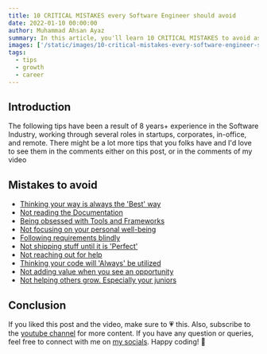 ```yaml
---
title: 10 CRITICAL MISTAKES every Software Engineer should avoid
date: 2022-01-10 00:00:00
author: Muhammad Ahsan Ayaz
summary: In this article, you'll learn 10 CRITICAL MISTAKES to avoid as a Software Engineer.
images: ['/static/images/10-critical-mistakes-every-software-engineer-should-avoid/cover.jpg']
tags:
  - tips
  - growth
  - career
---
```


## Introduction

The following tips have been a result of 8 years+ experience in the Software Industry, working through several roles in startups, corporates, in-office, and remote. There might be a lot more tips that you folks have and I'd love to see them in the comments either on this post, or in the comments of my video

## Mistakes to avoid

- [Thinking your way is always the 'Best' way](https://www.youtube.com/watch?v=ZNZu1Wlm7_E&t=36s)
- [Not reading the Documentation](https://www.youtube.com/watch?v=ZNZu1Wlm7_E&t=112s)
- [Being obsessed with Tools and Frameworks](https://www.youtube.com/watch?v=ZNZu1Wlm7_E&t=166s)
- [Not focusing on your personal well-being](https://www.youtube.com/watch?v=ZNZu1Wlm7_E&t=232s)
- [Following requirements blindly](https://www.youtube.com/watch?v=ZNZu1Wlm7_E&t=323s)
- [Not shipping stuff until it is 'Perfect'](https://www.youtube.com/watch?v=ZNZu1Wlm7_E&t=401s)
- [Not reaching out for help](https://www.youtube.com/watch?v=ZNZu1Wlm7_E&t=472s)
- [Thinking your code will 'Always' be utilized](https://www.youtube.com/watch?v=ZNZu1Wlm7_E&t=613s)
- [Not adding value when you see an opportunity](https://www.youtube.com/watch?v=ZNZu1Wlm7_E&t=691s)
- [Not helping others grow. Especially your juniors](https://www.youtube.com/watch?v=ZNZu1Wlm7_E&t=735s)

## Conclusion

If you liked this post and the video, make sure to 💗 this. Also, subscribe to the [youtube channel](https://youtube.com/codewithahsan) for more content.
If you have any question or queries, feel free to connect with me on [my socials](https://bio.link/codewithahsan).
Happy coding! 🙌

<div className="mt-30">
  <EmbeddedYouTubeVideo src="https://www.youtube.com/embed/ZNZu1Wlm7_E" />
</div>
